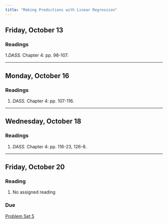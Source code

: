 ```yaml
---
title: "Making Predictions with Linear Regression"
---
```


[//]: <> (Need to write intro)

## Friday, October 13

### Readings 

1.*DASS.* Chapter 4: pp. 98-107.


---


## Monday, October 16

### Readings 

1. *DASS.* Chapter 4: pp. 107-116.


---


## Wednesday, October 18

### Readings 

1. *DASS.* Chapter 4: pp. 116-23, 126-8.




---

## Friday, October 20

### Reading

1. No assigned reading

### Due

[Problem Set 5](/assignment/pset5.qmd)


 

